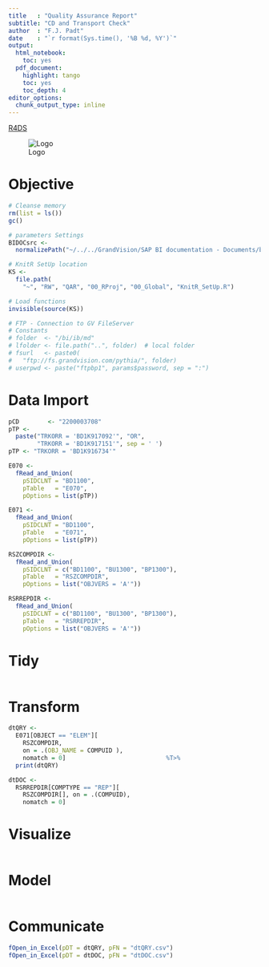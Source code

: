 ```yaml
---
title   : "Quality Assurance Report"
subtitle: "CD and Transport Check"
author  : "F.J. Padt"
date    : "`r format(Sys.time(), '%B %d, %Y')`"
output:
  html_notebook:
    toc: yes
  pdf_document:
    highlight: tango
    toc: yes
    toc_depth: 4
editor_options: 
  chunk_output_type: inline
---
```


[R4DS](http://r4ds.had.co.nz/introduction.html)

\newpage
![Logo](http://www.grandvision.com/img/logoGV.png)

# Objective


```r
# Cleanse memory
rm(list = ls())
gc()

# parameters Settings
BIDOCsrc <- 
  normalizePath("~/../../GrandVision/SAP BI documentation - Documents/bi-doc/src/")

# KnitR SetUp location
KS <- 
  file.path(
    "~", "RW", "QAR", "00_RProj", "00_Global", "KnitR_SetUp.R")

# Load functions
invisible(source(KS))

# FTP - Connection to GV FileServer
# Constants
# folder  <- "/bi/ib/md"          
# lfolder <- file.path("..", folder)  # local folder
# fsurl   <- paste0(
#   "ftp://fs.grandvision.com/pythia/", folder)
# userpwd <- paste("ftpbp1", params$password, sep = ":")

```

# Data Import

```r

pCD        <- "2200003708"
pTP <-
  paste("TRKORR = 'BD1K917092'", "OR",
        "TRKORR = 'BD1K917151'", sep = ' ')
pTP <- "TRKORR = 'BD1K916734'"

E070 <-
  fRead_and_Union(
    pSIDCLNT = "BD1100",
    pTable   = "E070",
    pOptions = list(pTP))

E071 <-
  fRead_and_Union(
    pSIDCLNT = "BD1100",
    pTable   = "E071",
    pOptions = list(pTP))

RSZCOMPDIR <-
  fRead_and_Union(
    pSIDCLNT = c("BD1100", "BU1300", "BP1300"),
    pTable   = "RSZCOMPDIR",
    pOptions = list("OBJVERS = 'A'"))

RSRREPDIR <-
  fRead_and_Union(
    pSIDCLNT = c("BD1100", "BU1300", "BP1300"),
    pTable   = "RSRREPDIR",
    pOptions = list("OBJVERS = 'A'"))

```

# Tidy

```r

```

# Transform

```r
dtQRY <- 
  E071[OBJECT == "ELEM"][
    RSZCOMPDIR, 
    on = .(OBJ_NAME = COMPUID ),
    nomatch = 0]                            %T>%
  print(dtQRY)

dtDOC <- 
  RSRREPDIR[COMPTYPE == "REP"][
    RSZCOMPDIR[], on = .(COMPUID), 
    nomatch = 0]
```

# Visualize

```r

```

# Model

```r

```

# Communicate

```r

fOpen_in_Excel(pDT = dtQRY, pFN = "dtQRY.csv")
fOpen_in_Excel(pDT = dtDOC, pFN = "dtDOC.csv")
```


